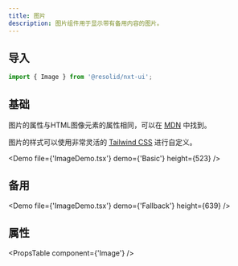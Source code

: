 ```yaml
---
title: 图片
description: 图片组件用于显示带有备用内容的图片。
---
```


## 导入

```javascript
import { Image } from '@resolid/nxt-ui';
```

## 基础

图片的属性与HTML图像元素的属性相同，可以在 [MDN](https://developer.mozilla.org/en-US/docs/Web/HTML/Element/img#attributes) 中找到。

图片的样式可以使用非常灵活的 [Tailwind CSS](https://tailwindcss.com) 进行自定义。

<Demo file={'ImageDemo.tsx'} demo={'Basic'} height={523} />

## 备用

<Demo file={'ImageDemo.tsx'} demo={'Fallback'} height={639} />

## 属性

<PropsTable component={'Image'} />
